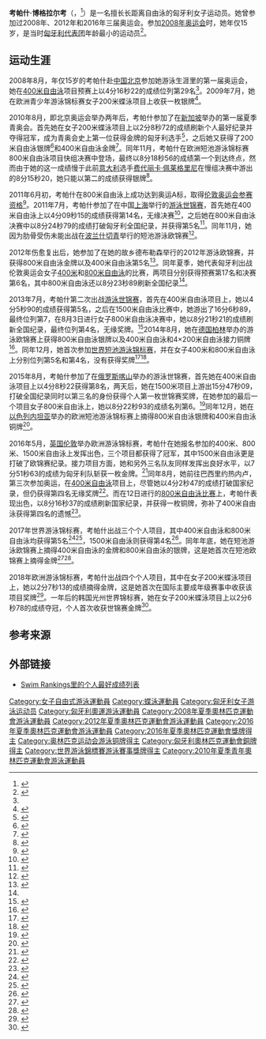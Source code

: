 {{NoteTA|G1=Aquatics}}
{{Infobox swimmer
| name           = 考帕什·博格拉尔考<br/>Kapás Boglárka
| image          = BoglarkaKapas-0071.jpg
| image_size     = 220
| alt            =
| caption        =
| fullname       = 考帕什·博格拉尔考（{{lang|hu|Kapás Boglárka}}）
| nicknames      =
| nationality    = {{HUN}}
| strokes        = [[自由泳|自由泳]]
| club           = {{lang|hu|Újpesti TE}}
| birth_date     = {{Birth date and age|1993|4|22|df=y}}
| birth_place    = {{HUN}}[[豪伊杜-比豪尔州|豪伊杜-比豪尔州]][[德布勒森|德布勒森]]
| death_date     =
| death_place    =
| height         = {{convert|1.71|m|ftin|abbr=on}}
| weight         = {{convert|52|kg|lb|abbr=on}}
| medaltemplates =
{{MedalSport | 女子游泳}}
{{MedalCountry | {{HUN}} }}
{{MedalCompetition | [[奥林匹克运动会|奥林匹克运动会]]}}
{{MedalBronze | [[2016年夏季奥林匹克运动会|2016 里约热内卢]] | [[2016年夏季奧林匹克運動會女子800公尺自由式比賽|800米自由泳]]}}
{{MedalCompetition | [[世界游泳锦标赛|世界长池游泳锦标赛]]}}
{{MedalGold | [[2019年世界游泳錦標賽|2019 光州]] | [[2019年世界游泳錦標賽游泳比賽|200米蝶泳]]}}
{{MedalBronze | [[2015年世界游泳锦标赛|2015 喀山]] | [[2015年世界游泳锦标赛游泳比赛|1500米自由泳]]}}
{{MedalCompetition|[[欧洲游泳锦标赛|欧洲游泳锦标赛]]}}
{{MedalGold|[[2012年歐洲游泳錦標賽|2012 德布勒森]] | 800米自由泳}}
{{MedalGold|[[2016年歐洲游泳錦標賽|2016 伦敦]]|400米自由泳}}
{{MedalGold|2016 伦敦|800米自由泳}}
{{MedalGold|2016 伦敦|1500米自由泳}}
{{MedalGold|2016 伦敦|4×200米自由泳接力}}
{{MedalGold|[[2018年歐洲游泳錦標賽|2018 格拉斯哥]]|200米蝶泳}}
{{MedalGold|[[2020年欧洲游泳锦标赛|2020 布达佩斯]]|200米蝶泳}}
{{MedalSilver|[[2014年歐洲游泳錦標賽|2014 柏林]]|1500米自由泳}}
{{MedalSilver|2020 布达佩斯|4×200米自由泳接力}}
{{MedalBronze|2014 柏林|800米自由泳}}
{{MedalBronze|2014 柏林|4×200米自由泳接力}}
{{MedalBronze|2020 布达佩斯|400米自由泳}}
{{MedalCompetition|[[欧洲短池游泳锦标赛|欧洲短池游泳锦标赛]]}}
{{MedalGold| 2017 哥本哈根 | 400米自由泳}}
{{MedalSilver| 2010 埃因霍温 | 800米自由泳}}
{{MedalSilver| 2015 内坦亚 | 800米自由泳}}
{{MedalSilver| 2017 哥本哈根 | 800米自由泳}}
{{MedalBronze| 2015 内坦亚 | 400米自由泳}}
{{MedalCompetition|[[夏季青年奥林匹克运动会|夏季青年奥林匹克运动会]]}}
{{MedalGold|[[2010年夏季青年奥林匹克运动会|2010 新加坡]]|[[2010年夏季青年奥林匹克运动会游泳比赛|200米蝶泳]]}}
{{MedalGold|2010 新加坡|400米自由泳}}
{{MedalSilver|2010 新加坡|200米自由泳}}
}}
{{Eastern name order|匈牙利语|匈牙利人名}}
'''考帕什·博格拉尔考'''（{{lang-hu|Kapás Boglárka}}，{{bd|1993年|4月22日||}}<ref name="sr">{{cite web |url=http://www.sports-reference.com/olympics/athletes/ka/boglarka-kapas-1.html |title=Boglárka Kapás |publisher=Sports Reference |accessdate=2012-06-17 |archiveurl=https://web.archive.org/web/20161203095746/http://www.sports-reference.com/olympics/athletes/ka/boglarka-kapas-1.html |archivedate=2016-12-03 |deadurl=yes }}</ref>）是一名擅长长距离自由泳的匈牙利女子运动员。她曾参加过2008年、2012年和2016年三届奥运会。参加[[2008年夏季奥林匹克运动会|2008年奥运会]]时，她年仅15岁，是当时[[2008年夏季奥林匹克运动会匈牙利代表团|匈牙利代表团]]年龄最小的运动员<ref>{{cite web |url=http://www.sports-reference.com/olympics/countries/HUN/summer/2008/ |title=Hungary at the 2008 Beijing Summer Games |publisher=Sports Reference |accessdate=2012-06-17 |archiveurl=https://web.archive.org/web/20151122090046/http://www.sports-reference.com/olympics/countries/HUN/summer/2008/ |archivedate=2015-11-22 |deadurl=yes }}</ref>。

==运动生涯==
2008年8月，年仅15岁的考帕什赴[[中国|中国]][[北京|北京]]参加她游泳生涯里的第一届奥运会，她在[[2008年夏季奧林匹克運動會游泳比賽女子400米自由泳比賽|400米自由泳]]项目预赛上以4分16秒22的成绩位列第29名<ref name="sr"/>。2009年7月，她在欧洲青少年游泳锦标赛女子200米蝶泳项目上收获一枚银牌<ref>{{cite web|url=https://www.swimrankings.net/index.php?page=meetDetail&meetId=532384&gender=2&styleId=17|title=LEN: European Junior Championships - Women, 200m Butterfly|work=Swim Rankings|accessdate=2016-06-09}}</ref>。

2010年8月，即北京奥运会举办两年后，考帕什参加了在[[新加坡|新加坡]]举办的第一届夏季青奥会。首先她在女子200米蝶泳项目上以2分8秒72的成绩刷新个人最好纪录并夺得冠军，成为青奥会史上第一位获得金牌的匈牙利选手<ref>{{cite web|url=https://www.swimmingworldmagazine.com/news/youth-olympics-games-boglarka-kapas-chad-le-clos-post-world-ranked-times-in-victory/|title=Youth Olympics Games: Boglarka Kapas, Chad Le Clos Post World-Ranked Times in Victory|publisher=Swimming World Magazine|date=2010-08-16|accessdate=2016-06-09|archive-date=2020-05-12|archive-url=https://web.archive.org/web/20200512045514/https://www.swimmingworldmagazine.com/news/youth-olympics-games-boglarka-kapas-chad-le-clos-post-world-ranked-times-in-victory/|dead-url=no}}</ref>，之后她又获得了200米自由泳银牌<ref>{{cite web|url=https://www.swimmingworldmagazine.com/news/youth-olympic-games-andrii-govorov-smokes-50-fly/|title=Youth Olympic Games: Andrii Govorov Smokes 50 Fly|publisher=Swimming World Magazine|date=2010-08-18|accessdate=2016-06-09|archive-date=2020-05-12|archive-url=https://web.archive.org/web/20200512045519/https://www.swimmingworldmagazine.com/news/youth-olympic-games-andrii-govorov-smokes-50-fly/|dead-url=no}}</ref>和400米自由泳金牌<ref>{{cite web|url=https://www.swimmingworldmagazine.com/news/youth-olympic-games-bence-biczo-posts-swift-time-meet-concludes/|title=Youth Olympic Games: Bence Biczo Posts Swift Time, Meet Concludes|publisher=Swimming World Magazine|date=2010-08-20|accessdate=2016-06-09|archive-date=2020-05-12|archive-url=https://web.archive.org/web/20200512045525/https://www.swimmingworldmagazine.com/news/youth-olympic-games-bence-biczo-posts-swift-time-meet-concludes/|dead-url=no}}</ref>。同年11月，考帕什在欧洲短池游泳锦标赛800米自由泳项目快组决赛中登场，最终以8分18秒56的成绩第一个到达终点，然而由于她的这一成绩慢于此前[[意大利|意大利]]选手[[费代丽卡·佩莱格里尼|费代丽卡·佩莱格里尼]]在慢组决赛中游出的8分15秒20，她只能以第二的成绩获得银牌<ref>{{cite web|url=http://hvg.hu/sport/20101126_kapas_boglarka_uszo_eb|script-title=hu:Rövidpályás úszó Eb: Kapás Boglárka ezüstérmes|publisher=Heti Világgazdaság|date=2010-11-26|accessdate=2012-06-17|archive-date=2020-05-12|archive-url=https://web.archive.org/web/20200512045531/https://hvg.hu/sport/20101126_kapas_boglarka_uszo_eb|dead-url=no}}</ref>。

2011年6月初，考帕什在800米自由泳上成功达到奥运A标，取得[[2012年夏季奥林匹克运动会|伦敦奥运会]][[2012年夏季奥林匹克运动会游泳比赛参赛资格|参赛资格]]<ref>{{cite web |url=http://www.uszosport.hu/content.php?s=putart&f=Uart1&id=h7u5y5mnntcjb8fg |script-title=hu:Cseh László és Kis Gergő is nyert Barcelonában - ezzel olimpiai kvótát szereztek |work=Hungarian Press Agency |publisher=Úszósport.hu |date=2011-06-05 |accessdate=2012-06-17 |archiveurl=https://archive.is/20130217211048/http://www.uszosport.hu/content.php?s=putart&f=Uart1&id=h7u5y5mnntcjb8fg |archivedate=2013-02-17 |deadurl=yes }}</ref>。2011年7月，考帕什参加了在中国[[上海|上海]]举行的[[2011年世界游泳锦标赛游泳比赛|游泳世锦赛]]，首先她在400米自由泳上以4分09秒15的成绩获得第14名，无缘决赛<ref>{{cite web|url=http://www.omegatiming.com/File/Download?id=00010B0D0004000000FFFFFFFFFFFF01|title=14th FINA World Championships Shanghai (CHN) - Women's 400m Freestyle - Heats|work=Omega Timing|date=2011-07-24|accessdate=2016-06-10|archive-date=2017-08-06|archive-url=https://web.archive.org/web/20170806143111/http://www.omegatiming.com/File/Download?id=00010B0D0004000000FFFFFFFFFFFF01|dead-url=no}}</ref>，之后她在800米自由泳决赛中以8分24秒79的成绩打破匈牙利全国纪录，并获得第5名<ref>{{cite web|url=http://www.origo.hu/sport/uszas/20110730-het-szazaddal-maradt-le-a-dobogorol-takacs-krisztian-50-gyorson.html|script-title=hu:Felgyorsultak a magyar gyorsúszók - Kapás ötödik, Takács hatodik lett a vébén|publisher=Origo|date=2011-07-30|accessdate=2012-06-17|archive-date=2016-09-11|archive-url=https://web.archive.org/web/20160911164927/http://www.origo.hu/sport/uszas/20110730-het-szazaddal-maradt-le-a-dobogorol-takacs-krisztian-50-gyorson.html|dead-url=no}}</ref>。同年11月，她因为肋骨受伤未能出战在[[波兰|波兰]][[什切青|什切青]]举行的短池游泳欧锦赛<ref>{{cite web|url=http://www.nemzetisport.hu/uszas/kapas-boglarka-meg-siratja-a-galat-2106183|script-title=hu:Kapás Boglárka még siratja a gálát|publisher=Nemzeti Sport|date=2011-11-23|accessdate=2012-06-17|archive-date=2020-10-27|archive-url=https://web.archive.org/web/20201027113343/http://www.nemzetisport.hu/uszas/kapas-boglarka-meg-siratja-a-galat-2106183|dead-url=no}}</ref>。

2012年伤愈复出后，她参加了在她的故乡德布勒森举行的2012年游泳欧锦赛，并获得800米自由泳金牌以及400米自由泳第5名<ref>{{cite web|url=http://www.omegatiming.com/File/Download?id=00010C0300FFFFFFFFFFFFFFFFFFFF00|title=31st LEN EUROPEAN SWIMMING CHAMPIONSHIPS - Complete Results Book|work=Omega Timing|accessdate=2016-06-10|archive-url=https://web.archive.org/web/20170819192157/http://www.omegatiming.com/File/Download?id=00010C0300FFFFFFFFFFFFFFFFFFFF00|archive-date=2017-08-19|dead-url=yes}}</ref>。同年夏季，她代表匈牙利出战伦敦奥运会女子[[2012年夏季奧林匹克運動會女子400米自由泳比賽|400米]]和[[2012年夏季奧林匹克運動會女子800米自由泳比賽|800米自由泳]]的比赛，两项目分别获得预赛第17名和决赛第6名，其中800米自由泳还以8分23秒89刷新全国纪录<ref name="sr"/>。

2013年7月，考帕什第二次出战[[2013年世界游泳锦标赛游泳比赛|游泳世锦赛]]，首先在400米自由泳项目上，她以4分5秒90的成绩获得第5名，之后在1500米自由泳比赛中，她游出了16分6秒89，最终位列第7，在8月3日进行女子800米自由泳决赛中，她以8分21秒21的成绩刷新全国纪录，最终位列第4名，无缘奖牌。<ref>{{cite web|url=http://www.omegatiming.com/File/Download?id=00010D0201FFFFFFFFFFFFFFFFFFFF03|title=15th FINA WORLD CHAMPIONSHIPS - Complete Results Book|work=Omega Timing|accessdate=2016-05-28|archive-date=2015-09-24|archive-url=https://web.archive.org/web/20150924134800/http://www.omegatiming.com/File/Download?id=00010D0201FFFFFFFFFFFFFFFFFFFF03|dead-url=no}}</ref>2014年8月，她在[[德国|德国]][[柏林|柏林]]举办的游泳欧锦赛上获得800米自由泳银牌以及400米自由泳和4×200米自由泳接力铜牌<ref>{{cite web|url=http://www.microplustiming.com/berlin2014/export/Berlin2014/NU/pdf/Book.pdf|title=BOOK ALL RESULTS - BERLIN 2014|work=LEN|accessdate=2016-06-10|archive-date=2020-05-12|archive-url=https://web.archive.org/web/20200512045603/http://www.microplustiming.com/berlin2014/export/Berlin2014/NU/pdf/Book.pdf|dead-url=no}}</ref>。同年12月，她首次参加[[2014年世界短道游泳錦標賽|世界短池游泳锦标赛]]，并在女子400米和800米自由泳上分别位列第5名和第4名，没有获得奖牌<ref>{{cite web|url=http://www.omegatiming.com/File/Download?id=00010E010D01001702FFFFFFFFFFFF02|title=12th FINA World Swimming Championships (25m) - Women's 400m Freestyle - Final|work=Omega Timing|date=2014-12-05|accessdate=2016-06-10|archive-date=2020-05-12|archive-url=https://web.archive.org/web/20200512045608/https://www.omegatiming.com/File/Download?id=00010E010D01001702FFFFFFFFFFFF02|dead-url=no}}</ref><ref>{{cite web|url=http://www.omegatiming.com/File/Download?id=00010E010D01001802FFFFFFFFFFFF02|title=12th FINA World Swimming Championships (25m) - Women's 800m Freestyle - Final|work=Omega Timing|date=2014-12-04|accessdate=2016-06-10|archive-date=2015-09-24|archive-url=https://web.archive.org/web/20150924140758/http://www.omegatiming.com/File/Download?id=00010E010D01001802FFFFFFFFFFFF02|dead-url=no}}</ref>。

2015年8月，考帕什参加了在[[俄罗斯|俄罗斯]][[喀山|喀山]]举办的游泳世锦赛，首先她在400米自由泳项目上以4分8秒22获得第8名，两天后，她在1500米项目上游出15分47秒09，打破全国纪录同时以第三名的身份获得个人第一枚世锦赛奖牌，在她参加的最后一个项目女子800米自由泳上，她以8分22秒93的成绩名列第6。<ref>{{cite web|url=http://www.omegatiming.com/File/Download?id=00010F0200FFFFFFFFFFFFFFFFFFFF07|title=16th FINA WORLD CHAMPIONSHIPS - Complete Results Book|work=Omega Timing|accessdate=2016-05-28|archive-date=2015-09-24|archive-url=https://web.archive.org/web/20150924141826/http://www.omegatiming.com/File/Download?id=00010F0200FFFFFFFFFFFFFFFFFFFF07|dead-url=no}}</ref>同年12月，她在[[以色列|以色列]][[内坦亚|内坦亚]]举办的欧洲短池游泳锦标赛上摘得800米自由泳银牌和400米自由泳铜牌<ref>{{cite web|url=http://netanya2015.microplustiming.com/export/NU_Netanya/NU/pdf/Book.pdf|title=BOOK ALL RESULTS - NETANYA 2015|work=LEN|accessdate=2016-05-31|deadurl=yes|archiveurl=https://web.archive.org/web/20161220124520/http://netanya2015.microplustiming.com/export/NU_Netanya/NU/pdf/Book.pdf|archivedate=2016-12-20}}</ref>。

2016年5月，[[英国|英国]][[伦敦|伦敦]]举办欧洲游泳锦标赛，考帕什在她报名参加的400米、800米、1500米自由泳上发挥出色，三个项目都获得了冠军，其中1500米自由泳更是打破了欧锦赛纪录。接力项目方面，她和另外三名队友同样发挥出良好水平，以7分51秒63的成绩为匈牙利队斩获一枚金牌。<ref>{{cite web|url=http://london2016.microplustiming.com/Elite/export/Elite_NU_London2016/NU/pdf/Book.pdf?v=30|title=Complete Results - London 2016|work=LEN|accessdate=2016-06-10|archive-date=2016-12-20|archive-url=https://web.archive.org/web/20161220134244/http://london2016.microplustiming.com/Elite/export/Elite_NU_London2016/NU/pdf/Book.pdf?v=30|dead-url=no}}</ref>同年8月，她前往巴西里约热内卢，第三次参加奥运，在[[2016年夏季奧林匹克運動會女子400公尺自由式比賽|400米自由泳]]项目上，尽管她以4分2秒47的成绩打破国家纪录，但仍获得第四名无缘奖牌<ref name=W400FR>{{cite news|title=Katie Ledecky Smashes 400 Free World Record; Earns First Gold Medal For USA|url=https://www.swimmingworldmagazine.com/news/katie-ledecky-smashes-400-free-world-record-earns-first-gold-medal-for-usa/|publisher=Swimming World Magazine|date=2016-08-09|accessdate=2016-08-29|archive-date=2020-05-12|archive-url=https://web.archive.org/web/20200512045637/https://www.swimmingworldmagazine.com/news/katie-ledecky-smashes-400-free-world-record-earns-first-gold-medal-for-usa/|dead-url=no}}</ref>。而在12日进行的[[2016年夏季奧林匹克運動會女子800公尺自由式比賽|800米自由泳比赛]]上，考帕什表现出色，以8分16秒37的成绩刷新国家纪录，并获得一枚铜牌，弥补了400米自由泳获得第四名的遗憾<ref>{{cite news|first=Daniel|last=Flynn|title=Ledecky smashes 800m record to claim freestyle treble|url=http://www.reuters.com/article/us-olympics-rio-swimming-w-800mfree-idUSKCN10O043|publisher=[[路透社|Reuters]]|date=2016-08-12|accessdate=2016-09-04|archive-date=2016-09-16|archive-url=https://web.archive.org/web/20160916013011/http://www.reuters.com/article/us-olympics-rio-swimming-w-800mfree-idUSKCN10O043|dead-url=no}}</ref>。

2017年世界游泳锦标赛，考帕什出战三个个人项目，其中400米自由泳和800米自由泳均获得第5名<ref>{{cite web|url=http://www.nemzetisport.hu/vizes-vb-2017/vizes-vb-ledecky-arany-kapas-az-5-kesely-a-6-400-on-2582371|script-title=hu:Vizes vb: Ledecky-arany, Kapás az 5., Késely a 6. 400-on|accessdate=2017-07-23|date=2017-07-23|publisher=Nemzeti Sport|archive-date=2020-05-12|archive-url=https://web.archive.org/web/20200512045646/http://www.nemzetisport.hu/vizes-vb-2017/vizes-vb-ledecky-arany-kapas-az-5-kesely-a-6-400-on-2582371|dead-url=no}}</ref><ref>{{cite web|url=http://www.nemzetisport.hu/vizes-vb-2017/vizes-vb-ledecky-arany-kapas-az-5-lett-800-gyorson-2583655|script-title=hu:Vizes vb: Ledecky-arany, Kapás az 5. lett 800 gyorson|accessdate=2017-07-29|date=2017-07-29|publisher=Nemzeti Sport|archive-date=2020-09-02|archive-url=https://web.archive.org/web/20200902023718/http://www.nemzetisport.hu/vizes-vb-2017/vizes-vb-ledecky-arany-kapas-az-5-lett-800-gyorson-2583655|dead-url=no}}</ref>，1500米自由泳则获得第4名<ref>{{cite web|url=http://www.nemzetisport.hu/vizes-vb-2017/vizes-vb-ledecky-a-bajnok-kapas-a-4-kesely-a-8-1500-gyorson-2582793|script-title=hu:Vizes vb: Ledecky a bajnok, Kapás a 4., Késely a 8. 1500 gyorson|accessdate=2017-07-25|date=2017-07-25|publisher=Nemzeti Sport|archive-date=2020-09-02|archive-url=https://web.archive.org/web/20200902010035/http://www.nemzetisport.hu/vizes-vb-2017/vizes-vb-ledecky-a-bajnok-kapas-a-4-kesely-a-8-1500-gyorson-2582793|dead-url=no}}</ref>。同年年底，她在短池游泳欧锦赛上摘得400米自由泳的金牌和800米自由泳的银牌，这是她首次在短池欧锦赛上摘得金牌<ref>{{cite web|url=http://www.nemzetisport.hu/uszas/rp-uszo-eb-csutortok-delutani-elodontok-dontok-2608541|script-title=hu:Rp. úszó Eb: Kapás Boglárka ezüstérmes 800 méteren|accessdate=2017-12-14|date=2017-12-14|publisher=Nemzeti Sport|archive-date=2021-01-30|archive-url=https://web.archive.org/web/20210130113325/https://www.nemzetisport.hu/uszas/rp-uszo-eb-csutortok-delutani-elodontok-dontok-2608541|dead-url=no}}</ref><ref>{{cite web|url=http://www.nemzetisport.hu/uszas/rp-uszo-eb-a-vasarnapi-dontok-2608993|script-title=hu:Rp. úszó Eb: Kapás Boglárka aranyérmes 400 gyorson!|accessdate=2017-12-17|date=2017-12-17|publisher=Nemzeti Sport|archive-date=2021-02-01|archive-url=https://web.archive.org/web/20210201173459/https://www.nemzetisport.hu/uszas/rp-uszo-eb-a-vasarnapi-dontok-2608993|dead-url=no}}</ref>。

2018年欧洲游泳锦标赛，考帕什出战四个个人项目，其中在女子200米蝶泳项目上，她以2分7秒13的成绩摘得金牌，这是她首次在国际主要成年级赛事中收获该项目奖牌<ref>{{Cite web|url=http://www.nemzetisport.hu/uszas/uszo-eb-hetfo-esti-dontok-2651563|script-title=hu:Parádés hajrá, Kapás Boglárka Európa-bajnok 200 pillangón!|date=2018-08-06|accessdate=2018-08-07|publisher=Nemzeti Sport|archive-date=2021-01-31|archive-url=https://web.archive.org/web/20210131232616/https://www.nemzetisport.hu/uszas/uszo-eb-hetfo-esti-dontok-2651563|dead-url=no}}</ref>。一年后的韩国光州世界锦标赛，她在女子200米蝶泳项目上以2分6秒78的成绩夺冠，个人首次收获世锦赛金牌<ref>{{Cite web|url=https://index.hu/sport/uszas/2019/07/25/kapas_szilagyi_200_pillango_kvangdzsu_nemeth_100_gyors/|script-title=hu:Kapás Boglárka káprázatos úszással aranyérmes|author=Attila Ághassi|website=[[Index_(匈牙利网站)|index.hu]]|date=2019-07-25|access-date=2019-07-25|archive-date=2020-11-07|archive-url=https://web.archive.org/web/20201107230120/https://index.hu/sport/uszas/2019/07/25/kapas_szilagyi_200_pillango_kvangdzsu_nemeth_100_gyors/|dead-url=no}}</ref>。

==参考来源==
{{Reflist|2}}

==外部链接==
* [http://www.swimrankings.net/index.php?page=athleteDetail&athleteId=4173736 Swim Rankings里的个人最好成绩列表] {{Wayback|url=http://www.swimrankings.net/index.php?page=athleteDetail&athleteId=4173736 |date=20200531173419 }}

{{Authority control}}
{{DEFAULTSORT:Kapas, Boglarka}}
[[Category:女子自由式游泳運動員|Category:女子自由式游泳運動員]]
[[Category:蝶泳運動員|Category:蝶泳運動員]]
[[Category:匈牙利女子游泳运动员|Category:匈牙利女子游泳运动员]]
[[Category:匈牙利奧運游泳運動員|Category:匈牙利奧運游泳運動員]]
[[Category:2008年夏季奧林匹克運動會游泳運動員|Category:2008年夏季奧林匹克運動會游泳運動員]]
[[Category:2012年夏季奧林匹克運動會游泳運動員|Category:2012年夏季奧林匹克運動會游泳運動員]]
[[Category:2016年夏季奧林匹克運動會游泳運動員|Category:2016年夏季奧林匹克運動會游泳運動員]]
[[Category:2016年夏季奧林匹克運動會獎牌得主|Category:2016年夏季奧林匹克運動會獎牌得主]]
[[Category:奥林匹克运动会游泳铜牌得主|Category:奥林匹克运动会游泳铜牌得主]]
[[Category:匈牙利奧林匹克運動會銅牌得主|Category:匈牙利奧林匹克運動會銅牌得主]]
[[Category:世界游泳錦標賽游泳賽事獎牌得主|Category:世界游泳錦標賽游泳賽事獎牌得主]]
[[Category:2010年夏季青年奧林匹克運動會游泳運動員|Category:2010年夏季青年奧林匹克運動會游泳運動員]]